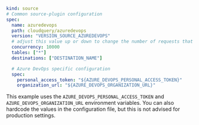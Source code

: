 ```yaml copy
kind: source
# Common source-plugin configuration
spec:
  name: azuredevops
  path: cloudquery/azuredevops
  version: "VERSION_SOURCE_AZUREDEVOPS"
  # adjust this value up or down to change the number of requests that are made in parallel
  concurrency: 10000
  tables: ["*"]
  destinations: ["DESTINATION_NAME"]

  # Azure DevOps specific configuration
  spec:
    personal_access_token: "${AZURE_DEVOPS_PERSONAL_ACCESS_TOKEN}"
    organization_url: "${AZURE_DEVOPS_ORGANIZATION_URL}"
```

This example uses the `AZURE_DEVOPS_PERSONAL_ACCESS_TOKEN` and `AZURE_DEVOPS_ORGANIZATION_URL` environment variables. You can also hardcode the values in the configuration file, but this is not advised for production settings.